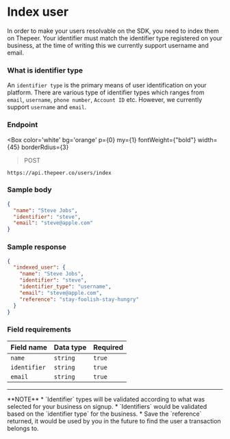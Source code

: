 
# Index user

In order to make your users resolvable on the SDK, you need to index them on Thepeer.
Your identifier must match the identifier type registered on your business, at the time
of writing this we currently support username and email.

### What is identifier type

An `identifier type` is the primary means of user identification on your platform. There are
various type of identifier types which ranges from `email`, `username`, `phone number`, `Account ID` etc.
However, we currently support `username` and `email`.

### Endpoint

<Box
    color='white'
    bg='orange'
    p={0}
    my={1}
    fontWeight={"bold"}
    width={45}
    borderRdius={3}
>POST
</Box>

```
https://api.thepeer.co/users/index
```

### Sample body

```json
{
  "name": "Steve Jobs",
  "identifier": "steve",
  "email": "steve@apple.com"
}
```

### Sample response

```json
{
  "indexed_user": {
    "name": "Steve Jobs",
    "identifier": "steve",
    "identifier_type": "username",
    "email": "steve@apple.com",
    "reference": "stay-foolish-stay-hungry"
  }
}
```

### Field requirements

|Field name|Data type|Required|
|---|---|---|
|`name`|`string`|`true`|
|`identifier`|`string`|`true`|
|`email`|`string`|`true`|

---


<Callout>
    **NOTE**
    * `Identifier` types will be validated according to what was selected for your business on signup.
    * `Identifiers` would be validated based on the `identifier type` for the business.
    * Save the `reference` returned, it would be used by you in the future to find the user a transaction belongs to.
</Callout>